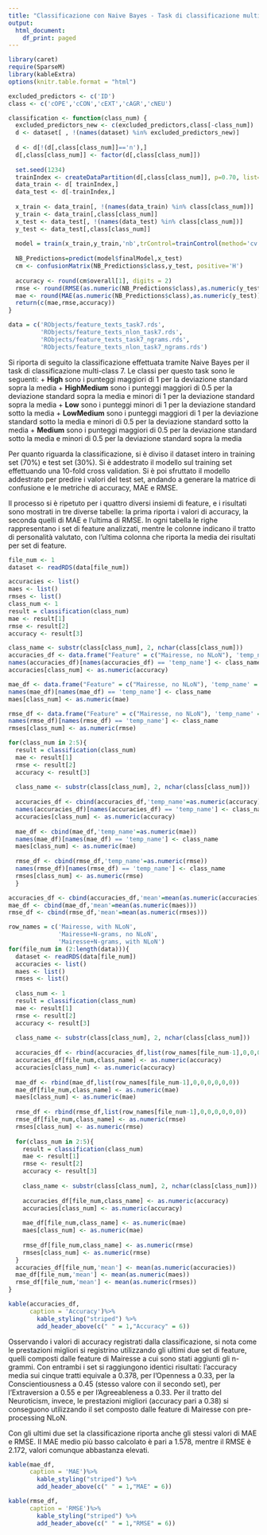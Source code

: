 ```yaml
---
title: "Classificazione con Naive Bayes - Task di classificazione multi-class 7"
output:
  html_document:
    df_print: paged
---
```

```r
library(caret)
require(SparseM)
library(kableExtra)
options(knitr.table.format = "html")

excluded_predictors <- c('ID')
class <- c('cOPE','cCON','cEXT','cAGR','cNEU')

classification <- function(class_num) {
  excluded_predictors_new <- c(excluded_predictors,class[-class_num])
  d <- dataset[ , !(names(dataset) %in% excluded_predictors_new)]
    
  d <- d[!(d[,class[class_num]]=='n'),]
  d[,class[class_num]] <- factor(d[,class[class_num]])
  
  set.seed(1234)
  trainIndex <- createDataPartition(d[,class[class_num]], p=0.70, list=FALSE)
  data_train <- d[ trainIndex,]
  data_test <- d[-trainIndex,]
    
  x_train <- data_train[, !(names(data_train) %in% class[class_num])]
  y_train <- data_train[,class[class_num]]
  x_test <- data_test[, !(names(data_test) %in% class[class_num])]
  y_test <- data_test[,class[class_num]]
    
  model = train(x_train,y_train,'nb',trControl=trainControl(method='cv',number=10))
    
  NB_Predictions=predict(model$finalModel,x_test)
  cm <- confusionMatrix(NB_Predictions$class,y_test, positive='H')
  
  accuracy <- round(cm$overall[1], digits = 2)
  rmse <- round(RMSE(as.numeric(NB_Predictions$class),as.numeric(y_test)),2)
  mae <- round(MAE(as.numeric(NB_Predictions$class),as.numeric(y_test)),2)
  return(c(mae,rmse,accuracy))
}	

data = c('RObjects/feature_texts_task7.rds',
         'RObjects/feature_texts_nlon_task7.rds',
         'RObjects/feature_texts_task7_ngrams.rds',
         'RObjects/feature_texts_nlon_task7_ngrams.rds')
```

Si riporta di seguito la classificazione effettuata tramite Naive Bayes per il task di classificazione multi-class 7. Le classi per questo task sono le seguenti:
  + **High** sono i punteggi maggiori di 1 per la deviazione standard sopra la media
  + **HighMedium** sono i punteggi maggiori di 0.5 per la deviazione standard sopra la media e minori di 1 per la deviazione standard sopra la media
  + **Low** sono i punteggi minori di 1 per la deviazione standard sotto la media
  + **LowMedium** sono i punteggi maggiori di 1 per la deviazione standard sotto la media e minori di 0.5 per la deviazione standard sotto la media
  + **Medium** sono i punteggi maggiori di 0.5 per la deviazione standard sotto la media e minori di 0.5 per la deviazione standard sopra la media

Per quanto riguarda la classificazione, si è diviso il dataset intero in training set (70%) e test set (30%). Si è addestrato il modello sul training set effettuando una 10-fold cross validation. Si è poi sfruttato il modello addestrato per predire i valori del test set, andando a generare la matrice di confusione e le metriche di accuracy, MAE e RMSE.

Il processo si è ripetuto per i quattro diversi insiemi di feature, e i risultati sono mostrati in tre diverse tabelle: la prima riporta i valori di accuracy, la seconda quelli di MAE e l'ultima di RMSE. In ogni tabella le righe rappresentano i set di feature analizzati, mentre le colonne indicano il tratto di personalità valutato, con l'ultima colonna che riporta la media dei risultati per set di feature.

```r
file_num <- 1
dataset <- readRDS(data[file_num])

accuracies <- list()
maes <- list()
rmses <- list()
class_num <- 1
result = classification(class_num)
mae <- result[1]
rmse <- result[2]
accuracy <- result[3]

class_name <- substr(class[class_num], 2, nchar(class[class_num]))
accuracies_df <- data.frame("Feature" = c("Mairesse, no NLoN"), 'temp_name' = as.numeric(accuracy), stringsAsFactors = F)
names(accuracies_df)[names(accuracies_df) == 'temp_name'] <- class_name
accuracies[class_num] <- as.numeric(accuracy)

mae_df <- data.frame("Feature" = c("Mairesse, no NLoN"), 'temp_name' = as.numeric(mae), stringsAsFactors = F)
names(mae_df)[names(mae_df) == 'temp_name'] <- class_name
maes[class_num] <- as.numeric(mae)

rmse_df <- data.frame("Feature" = c("Mairesse, no NLoN"), 'temp_name' = as.numeric(rmse), stringsAsFactors = F)
names(rmse_df)[names(rmse_df) == 'temp_name'] <- class_name
rmses[class_num] <- as.numeric(rmse)

for(class_num in 2:5){
  result = classification(class_num)
  mae <- result[1]
  rmse <- result[2]
  accuracy <- result[3]
  
  class_name <- substr(class[class_num], 2, nchar(class[class_num]))
  
  accuracies_df <- cbind(accuracies_df,'temp_name'=as.numeric(accuracy))
  names(accuracies_df)[names(accuracies_df) == 'temp_name'] <- class_name
  accuracies[class_num] <- as.numeric(accuracy)
  
  mae_df <- cbind(mae_df,'temp_name'=as.numeric(mae))
  names(mae_df)[names(mae_df) == 'temp_name'] <- class_name
  maes[class_num] <- as.numeric(mae)
  
  rmse_df <- cbind(rmse_df,'temp_name'=as.numeric(rmse))
  names(rmse_df)[names(rmse_df) == 'temp_name'] <- class_name
  rmses[class_num] <- as.numeric(rmse)
  }

accuracies_df <- cbind(accuracies_df,'mean'=mean(as.numeric(accuracies)))
mae_df <- cbind(mae_df,'mean'=mean(as.numeric(maes)))
rmse_df <- cbind(rmse_df,'mean'=mean(as.numeric(rmses)))

row_names = c('Mairesse, with NLoN',
              'Mairesse+N-grams, no NLoN',
              'Mairesse+N-grams, with NLoN')
for(file_num in (2:length(data))){
  dataset <- readRDS(data[file_num])
  accuracies <- list()
  maes <- list()
  rmses <- list()
  
  class_num <- 1
  result = classification(class_num)
  mae <- result[1]
  rmse <- result[2]
  accuracy <- result[3]
  
  class_name <- substr(class[class_num], 2, nchar(class[class_num]))
  
  accuracies_df <- rbind(accuracies_df,list(row_names[file_num-1],0,0,0,0,0,0))
  accuracies_df[file_num,class_name] <- as.numeric(accuracy)
  accuracies[class_num] <- as.numeric(accuracy)
  
  mae_df <- rbind(mae_df,list(row_names[file_num-1],0,0,0,0,0,0))
  mae_df[file_num,class_name] <- as.numeric(mae)
  maes[class_num] <- as.numeric(mae)
  
  rmse_df <- rbind(rmse_df,list(row_names[file_num-1],0,0,0,0,0,0))
  rmse_df[file_num,class_name] <- as.numeric(rmse)
  rmses[class_num] <- as.numeric(rmse)
  
  for(class_num in 2:5){
    result = classification(class_num)
    mae <- result[1]
    rmse <- result[2]
    accuracy <- result[3]
    
    class_name <- substr(class[class_num], 2, nchar(class[class_num]))
    
    accuracies_df[file_num,class_name] <- as.numeric(accuracy)
    accuracies[class_num] <- as.numeric(accuracy)
    
    mae_df[file_num,class_name] <- as.numeric(mae)
    maes[class_num] <- as.numeric(mae)
    
    rmse_df[file_num,class_name] <- as.numeric(rmse)
    rmses[class_num] <- as.numeric(rmse)
  }
  accuracies_df[file_num,'mean'] <- mean(as.numeric(accuracies))
  mae_df[file_num,'mean'] <- mean(as.numeric(maes))
  rmse_df[file_num,'mean'] <- mean(as.numeric(rmses))
}
```

```r
kable(accuracies_df, 
      caption = 'Accuracy')%>%
        kable_styling("striped") %>%
        add_header_above(c(" " = 1,"Accuracy" = 6))
```

Osservando i valori di accuracy registrati dalla classificazione, si nota come le prestazioni migliori si registrino utilizzando gli ultimi due set di feature, quelli composti dalle feature di Mairesse a cui sono stati aggiunti gli n-grammi. Con entrambi i set si raggiungono identici risultati: l'accuracy media sui cinque tratti equivale a 0.378, per l'Openness a 0.33, per la Conscientiousness a 0.45 (stesso valore con il secondo set), per l'Extraversion a 0.55 e per l'Agreeableness a 0.33. Per il tratto del Neuroticism, invece, le prestazioni migliori (accuracy pari a 0.38) si conseguono utilizzando il set composto dalle feature di Mairesse con pre-processing NLoN.

Con gli ultimi due set la classificazione riporta anche gli stessi valori di MAE e RMSE. Il MAE medio più basso calcolato è pari a 1.578, mentre il RMSE è 2.172, valori comunque abbastanza elevati. 


```r
kable(mae_df, 
      caption = 'MAE')%>%
        kable_styling("striped") %>%
        add_header_above(c(" " = 1,"MAE" = 6))
```



```r
kable(rmse_df, 
      caption = 'RMSE')%>%
        kable_styling("striped") %>%
        add_header_above(c(" " = 1,"RMSE" = 6))
```


